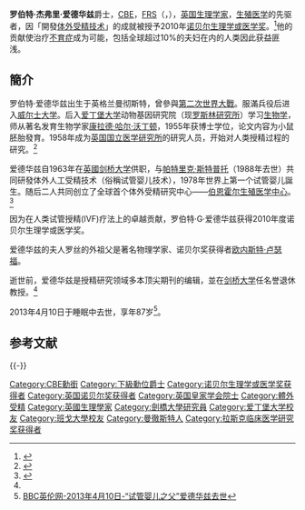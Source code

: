 {{Infobox_Scientist
| name              = 罗伯特·爱德华兹爵士[[File:Nobel_prize_medal.svg|25px]]<br /><small>{{lang|en|Sir Robert Edwards}}</small>
| image             = Robert Geoffrey Edwards (2010).jpg
| image_width       = 
| caption           = 
| birth_date        = {{birth date|1925|9|27}}
| birth_place       = {{flag|British Empire}}{{flag|England}}[[曼彻斯特|曼彻斯特]]
| death_date        = {{death date and age|2013|4|10|1925|9|27}}
| death_place       = {{GBR}}{{ENG}}[[劍橋|劍橋]]
| residence         = 
| nationality       = {{GBR}}
| field             = 
| known_for         = [[生殖醫學|生殖醫學]]<br />[[體外人工受精|體外人工受精]]
| work_institution  = [[爱丁堡大学|爱丁堡大学]]<br>[[剑桥大学|剑桥大学]]<br>[[加州理工学院|加州理工学院]]
| alma_mater        = [[班戈大学|班戈大学]] ([[理學學士|BSc]])<br />[[爱丁堡大学|爱丁堡大学]] ([[PhD|PhD]])
| doctoral_advisor  = [[C._H._沃丁顿|康拉德·哈尔·沃丁顿]]
| doctoral_students = 
| prizes            = [[拉斯克奖|拉斯克临床医学奖]]（2001年）<br />[[诺贝尔生理学或医学奖|诺贝尔生理学或医学奖]]（2010年）
| religion          = 
| footnotes         = 
| URL               = 
}}
'''罗伯特·杰弗里·爱德华兹'''爵士，[[大英帝國勳章|CBE]]，[[皇家學會院士|FRS]]（{{lang-en|Sir '''Robert Geoffrey Edwards'''}}，{{bd|1925年|9月27日|2013年|4月10日|catIdx=Edwards, Sir Robert}}），[[英国|英国]][[生理学|生理学家]]，[[生殖医学|生殖医学]]的先驱者，因「開發[[体外人工受精|体外受精技术]]」的成就被授予2010年[[诺贝尔生理学或医学奖|诺贝尔生理学或医学奖]]。<ref name="nobel_2010">{{cite web |url=http://nobelprize.org/nobel_prizes/medicine/laureates/2010/ |title=The Nobel Prize in Physiology or Medicine 2010 |publisher=[[诺贝尔基金会|诺贝尔基金会]] |date= |accessdate=2010年10月4日 |language=en |archive-date=2015年11月15日 |archive-url=https://web.archive.org/web/20151115233236/http://www.nobelprize.org/nobel_prizes/medicine/laureates/2010/ |dead-url=no }}</ref>他的贡献使治疗[[不育症|不育症]]成为可能，包括全球超过10%的夫妇在内的人类因此获益匪浅。

== 簡介 ==
罗伯特·爱德华兹出生于英格兰曼彻斯特，曾參與[[第二次世界大戰|第二次世界大戰]]。服滿兵役后进入[[威尔士大学|威尔士大学]]。后入[[爱丁堡大学|爱丁堡大学]]动物基因研究院（现[[罗斯林研究所|罗斯林研究所]]）学习[[生物学|生物学]]，师从著名发育生物学家[[C._H._沃丁顿|康拉德·哈尔·沃丁顿]]，1955年获博士学位，论文内容为小鼠胚胎發育。1958年成为[[英国国立医学研究所|英国国立医学研究所]]的研究人员，开始对人类授精过程的研究。<ref name="tianjimgwe">{{cite web |url=http://www.tianjinwe.com/tianjin/tbbd/201010/t20101004_1977749.html|title=2010年诺贝尔医学奖得主罗伯特·爱德华兹个人简历|publisher=天津网|date=2010-10-04|accessdate=2010年10月5日|language=zh-hans}}</ref>

爱德华兹自1963年在[[英國|英國]][[剑桥大学|剑桥大学]]供职，与[[帕特里克·斯特普托|帕特里克·斯特普托]]（1988年去世）共同研發体外人工受精技术（俗稱试管婴儿技术），1978年世界上第一个试管婴儿誕生。随后二人共同创立了全球首个体外受精研究中心——[[伯恩霍尔生殖医学中心|伯恩霍尔生殖医学中心]]。<ref>{{cite web |url=http://www.zaobao.com/wencui/2010/10/others101005se.shtml|title=试管婴儿之父获得诺奖 当初合作者1988年去世 |publisher=联合早报网|date=2010-10-05|accessdate=2010年10月5日|language=zh-sg}}</ref>

因为在人类试管授精(IVF)疗法上的卓越贡献，罗伯特·G·爱德华兹获得2010年度诺贝尔生理学或医学奖。

爱德华兹的夫人罗丝的外祖父是著名物理学家、诺贝尔奖获得者[[欧内斯特·卢瑟福|欧内斯特·卢瑟福]]。

逝世前，爱德华兹是授精研究领域多本顶尖期刊的编辑，並在[[剑桥大学|剑桥大学]]任名誉退休教授。<ref name="tianjimgwe"/>

2013年4月10日于睡眠中去世，享年87岁<ref>[http://www.bbc.co.uk/ukchina/simp/uk_life/2013/04/130410_life_tubebaby_death.shtml BBC英伦网-2013年4月10日-“试管婴儿之父”爱德华兹去世]</ref>。

==参考文献==
{{Reflist}}

{{-}}
{{诺贝尔生理学或医学奖获得者 (2001年－2025年)}}
{{2010年诺贝尔奖获得者}}
{{拉斯克-德贝基临床医学研究奖获得者}}

{{Authority control}}
{{DEFAULTSORT:Edwards, Sir Robert Geoffrey}}
[[Category:CBE勳銜|Category:CBE勳銜]]
[[Category:下級勳位爵士|Category:下級勳位爵士]]
[[Category:诺贝尔生理学或医学奖获得者|Category:诺贝尔生理学或医学奖获得者]]
[[Category:英国诺贝尔奖获得者|Category:英国诺贝尔奖获得者]]
[[Category:英国皇家学会院士|Category:英国皇家学会院士]]
[[Category:體外受精|Category:體外受精]]
[[Category:英國生理學家|Category:英國生理學家]]
[[Category:劍橋大學研究員|Category:劍橋大學研究員]]
[[Category:爱丁堡大学校友|Category:爱丁堡大学校友]]
[[Category:班戈大學校友|Category:班戈大學校友]]
[[Category:曼徹斯特人|Category:曼徹斯特人]]
[[Category:拉斯克临床医学研究奖获得者|Category:拉斯克临床医学研究奖获得者]]